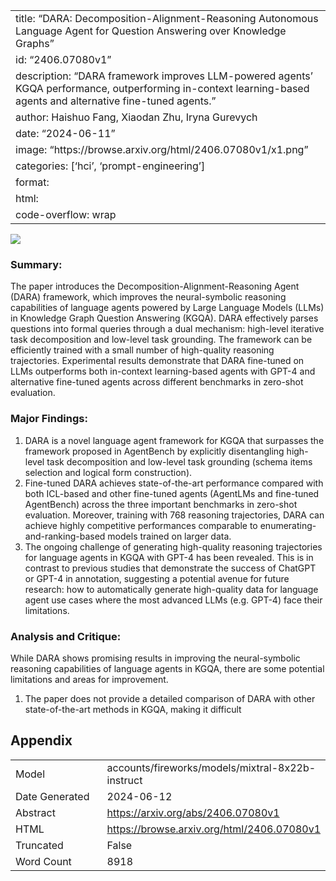 
---
title: "DARA: Decomposition-Alignment-Reasoning Autonomous Language Agent for Question Answering over Knowledge Graphs"
id: "2406.07080v1"
description: "DARA framework improves LLM-powered agents' KGQA performance, outperforming in-context learning-based agents and alternative fine-tuned agents."
author: Haishuo Fang, Xiaodan Zhu, Iryna Gurevych
date: "2024-06-11"
image: "https://browse.arxiv.org/html/2406.07080v1/x1.png"
categories: ['hci', 'prompt-engineering']
format:
  html:
    code-overflow: wrap
---

![](https://browse.arxiv.org/html/2406.07080v1/x1.png)

### Summary:

The paper introduces the Decomposition-Alignment-Reasoning Agent (DARA) framework, which improves the neural-symbolic reasoning capabilities of language agents powered by Large Language Models (LLMs) in Knowledge Graph Question Answering (KGQA). DARA effectively parses questions into formal queries through a dual mechanism: high-level iterative task decomposition and low-level task grounding. The framework can be efficiently trained with a small number of high-quality reasoning trajectories. Experimental results demonstrate that DARA fine-tuned on LLMs outperforms both in-context learning-based agents with GPT-4 and alternative fine-tuned agents across different benchmarks in zero-shot evaluation.

### Major Findings:

1. DARA is a novel language agent framework for KGQA that surpasses the framework proposed in AgentBench by explicitly disentangling high-level task decomposition and low-level task grounding (schema items selection and logical form construction).
2. Fine-tuned DARA achieves state-of-the-art performance compared with both ICL-based and other fine-tuned agents (AgentLMs and fine-tuned AgentBench) across the three important benchmarks in zero-shot evaluation. Moreover, training with 768 reasoning trajectories, DARA can achieve highly competitive performances comparable to enumerating-and-ranking-based models trained on larger data.
3. The ongoing challenge of generating high-quality reasoning trajectories for language agents in KGQA with GPT-4 has been revealed. This is in contrast to previous studies that demonstrate the success of ChatGPT or GPT-4 in annotation, suggesting a potential avenue for future research: how to automatically generate high-quality data for language agent use cases where the most advanced LLMs (e.g. GPT-4) face their limitations.

### Analysis and Critique:

While DARA shows promising results in improving the neural-symbolic reasoning capabilities of language agents in KGQA, there are some potential limitations and areas for improvement.

1. The paper does not provide a detailed comparison of DARA with other state-of-the-art methods in KGQA, making it difficult

## Appendix

|          |          |
|----------|----------|
| Model     | accounts/fireworks/models/mixtral-8x22b-instruct       |
| Date Generated     | 2024-06-12       |
| Abstract | [https://arxiv.org/abs/2406.07080v1](https://arxiv.org/abs/2406.07080v1)        |
| HTML     | [https://browse.arxiv.org/html/2406.07080v1](https://browse.arxiv.org/html/2406.07080v1)       |
| Truncated       | False       |
| Word Count       | 8918       |